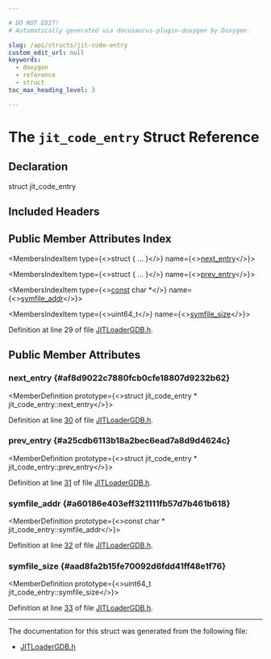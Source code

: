 ```yaml
---

# DO NOT EDIT!
# Automatically generated via docusaurus-plugin-doxygen by Doxygen.

slug: /api/structs/jit-code-entry
custom_edit_url: null
keywords:
  - doxygen
  - reference
  - struct
toc_max_heading_level: 3

---
```





# The `jit_code_entry` Struct Reference

<DoxygenPage pluginConfig={pluginConfig}>



## Declaration

<CodeBlock>struct jit_code_entry</CodeBlock>

## Included Headers

<IncludesList>
<IncludesListItem
  filePath="llvm/ExecutionEngine/Orc/TargetProcess/JITLoaderGDB.h"
  permalink="/docs/api/files/include/include/llvm/include/llvm/executionengine/include/llvm/executionengine/orc/include/llvm/executionengine/orc/targetprocess/jitloadergdb-h"
  isLocal="true" />
</IncludesList>

## Public Member Attributes Index

<MembersIndex>

<MembersIndexItem
  type={<>struct &#123; ... &#125;</>}
  name={<><a href="#af8d9022c7880fcb0cfe18807d9232b62">next&#95;entry</a></>}>
</MembersIndexItem>

<MembersIndexItem
  type={<>struct &#123; ... &#125;</>}
  name={<><a href="#a25cdb6113b18a2bec6ead7a8d9d4624c">prev&#95;entry</a></>}>
</MembersIndexItem>

<MembersIndexItem
  type={<><a href="/docs/api/files/lib/lib/target/lib/target/aarch64/aarch64promoteconstant-cpp/#a90f8350fecae261c25be85d38b451bff">const</a> char &#42;</>}
  name={<><a href="#a60186e403eff321111fb57d7b461b618">symfile&#95;addr</a></>}>
</MembersIndexItem>

<MembersIndexItem
  type={<>uint64&#95;t</>}
  name={<><a href="#aad8fa2b15fe70092d6fdd41ff48e1f76">symfile&#95;size</a></>}>
</MembersIndexItem>

</MembersIndex>


Definition at line 29 of file <a href="/docs/api/files/include/include/llvm/include/llvm/executionengine/include/llvm/executionengine/orc/include/llvm/executionengine/orc/targetprocess/jitloadergdb-h">JITLoaderGDB.h</a>.

<SectionDefinition>

## Public Member Attributes

### next&#95;entry {#af8d9022c7880fcb0cfe18807d9232b62}

<MemberDefinition
  prototype={<>struct jit&#95;code&#95;entry &#42; jit&#95;code&#95;entry::next&#95;entry</>}>

Definition at line <a href="/docs/api/files/include/include/llvm/include/llvm/executionengine/include/llvm/executionengine/orc/include/llvm/executionengine/orc/targetprocess/jitloadergdb-h/#l00030">30</a> of file <a href="/docs/api/files/include/include/llvm/include/llvm/executionengine/include/llvm/executionengine/orc/include/llvm/executionengine/orc/targetprocess/jitloadergdb-h">JITLoaderGDB.h</a>.
</MemberDefinition>

### prev&#95;entry {#a25cdb6113b18a2bec6ead7a8d9d4624c}

<MemberDefinition
  prototype={<>struct jit&#95;code&#95;entry &#42; jit&#95;code&#95;entry::prev&#95;entry</>}>

Definition at line <a href="/docs/api/files/include/include/llvm/include/llvm/executionengine/include/llvm/executionengine/orc/include/llvm/executionengine/orc/targetprocess/jitloadergdb-h/#l00031">31</a> of file <a href="/docs/api/files/include/include/llvm/include/llvm/executionengine/include/llvm/executionengine/orc/include/llvm/executionengine/orc/targetprocess/jitloadergdb-h">JITLoaderGDB.h</a>.
</MemberDefinition>

### symfile&#95;addr {#a60186e403eff321111fb57d7b461b618}

<MemberDefinition
  prototype={<>const char &#42; jit&#95;code&#95;entry::symfile&#95;addr</>}>

Definition at line <a href="/docs/api/files/include/include/llvm/include/llvm/executionengine/include/llvm/executionengine/orc/include/llvm/executionengine/orc/targetprocess/jitloadergdb-h/#l00032">32</a> of file <a href="/docs/api/files/include/include/llvm/include/llvm/executionengine/include/llvm/executionengine/orc/include/llvm/executionengine/orc/targetprocess/jitloadergdb-h">JITLoaderGDB.h</a>.
</MemberDefinition>

### symfile&#95;size {#aad8fa2b15fe70092d6fdd41ff48e1f76}

<MemberDefinition
  prototype={<>uint64&#95;t jit&#95;code&#95;entry::symfile&#95;size</>}>

Definition at line <a href="/docs/api/files/include/include/llvm/include/llvm/executionengine/include/llvm/executionengine/orc/include/llvm/executionengine/orc/targetprocess/jitloadergdb-h/#l00033">33</a> of file <a href="/docs/api/files/include/include/llvm/include/llvm/executionengine/include/llvm/executionengine/orc/include/llvm/executionengine/orc/targetprocess/jitloadergdb-h">JITLoaderGDB.h</a>.
</MemberDefinition>

</SectionDefinition>

<hr/>

The documentation for this struct was generated from the following file:

<ul>
<li><a href="/docs/api/files/include/include/llvm/include/llvm/executionengine/include/llvm/executionengine/orc/include/llvm/executionengine/orc/targetprocess/jitloadergdb-h">JITLoaderGDB.h</a></li>
</ul>

</DoxygenPage>
